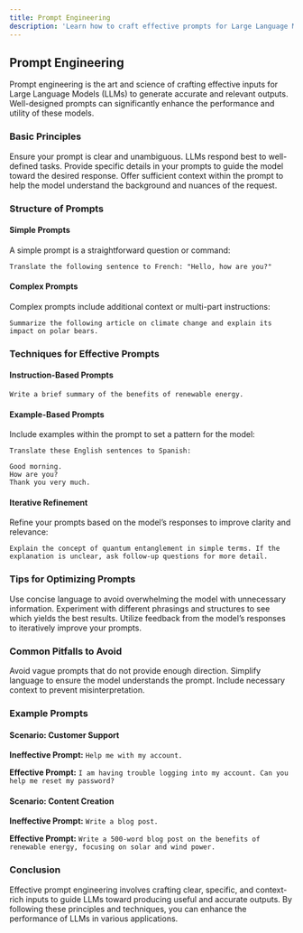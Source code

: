 ```yaml
---
title: Prompt Engineering
description: 'Learn how to craft effective prompts for Large Language Models (LLMs).'
---
```


## Prompt Engineering

Prompt engineering is the art and science of crafting effective inputs for Large Language Models (LLMs) to generate accurate and relevant outputs. Well-designed prompts can significantly enhance the performance and utility of these models.

### Basic Principles

<CardGroup cols={3}>
  <Card title="Clarity" icon="lightbulb">
    Ensure your prompt is clear and unambiguous. LLMs respond best to well-defined tasks.
  </Card>
  <Card title="Specificity" icon="bullseye">
    Provide specific details in your prompts to guide the model toward the desired response.
  </Card>
  <Card title="Context" icon="book-open">
    Offer sufficient context within the prompt to help the model understand the background and nuances of the request.
  </Card>
</CardGroup>

### Structure of Prompts

#### Simple Prompts

A simple prompt is a straightforward question or command:

```Translate the following sentence to French: "Hello, how are you?"```

#### Complex Prompts

Complex prompts include additional context or multi-part instructions:

```Summarize the following article on climate change and explain its impact on polar bears.```


### Techniques for Effective Prompts

#### Instruction-Based Prompts

```Write a brief summary of the benefits of renewable energy.```

#### Example-Based Prompts

Include examples within the prompt to set a pattern for the model:

```
Translate these English sentences to Spanish:

Good morning.
How are you?
Thank you very much.
```

#### Iterative Refinement

Refine your prompts based on the model’s responses to improve clarity and relevance:

```Explain the concept of quantum entanglement in simple terms. If the explanation is unclear, ask follow-up questions for more detail.```


### Tips for Optimizing Prompts

<CardGroup cols={3}>
  <Card title="Be Concise" icon="compress">
    Use concise language to avoid overwhelming the model with unnecessary information.
  </Card>
  <Card title="Test Variations" icon="flask">
    Experiment with different phrasings and structures to see which yields the best results.
  </Card>
  <Card title="Use Feedback" icon="comments">
    Utilize feedback from the model’s responses to iteratively improve your prompts.
  </Card>
</CardGroup>


### Common Pitfalls to Avoid

<CardGroup cols={3}>
  <Card title="Vagueness" icon="question" color="#FF6347">
    Avoid vague prompts that do not provide enough direction.
  </Card>
  <Card title="Overly Complex Language" icon="language" color="#FF6347">
    Simplify language to ensure the model understands the prompt.
  </Card>
  <Card title="Lack of Context" icon="exclamation" color="#FF6347">
    Include necessary context to prevent misinterpretation.
  </Card>
</CardGroup>

### Example Prompts

#### Scenario: Customer Support

**Ineffective Prompt:** ```Help me with my account.```

**Effective Prompt:** ```I am having trouble logging into my account. Can you help me reset my password?```


#### Scenario: Content Creation

**Ineffective Prompt:** ```Write a blog post.```

**Effective Prompt:** ```Write a 500-word blog post on the benefits of renewable energy, focusing on solar and wind power.```

### Conclusion

Effective prompt engineering involves crafting clear, specific, and context-rich inputs to guide LLMs toward producing useful and accurate outputs. By following these principles and techniques, you can enhance the performance of LLMs in various applications.
